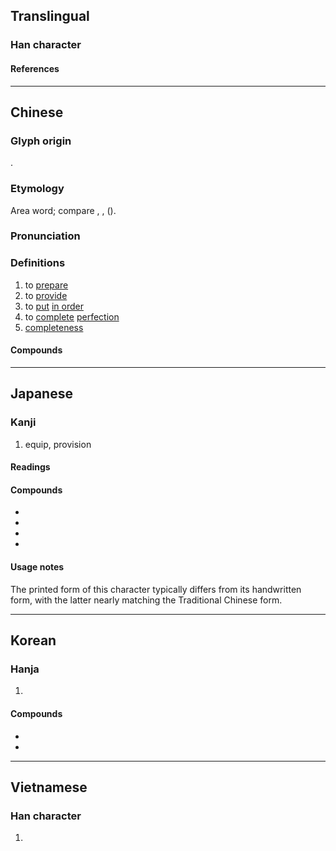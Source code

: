 {{also|备|僃}}
{{character info}}
{{character info|0x2F809}}
==Translingual==
{{CJKV-forms|備|备|備|備}}

===Han character===
{{Han char|rn=9|rad=人|as=10|sn=12|four=24227|canj=OTHB|ids=⿰亻𤰇 <small>(GT)</small>,⿰亻⿱卄⿸厂用 <small>(JK)</small>}}

====References====
{{Han ref|kx=0113.210|dkj=00967|dj=0241.110|hdz=10200.080|uh=5099}}

----

==Chinese==
{{zh-forms|s=备|alt=俻,僃}}

===Glyph origin===
{{Han etym}}
{{Han compound|亻|𤰈|ls=psc|c1=s|c2=p}}.

===Etymology===
Area word; compare {{cog|my|ပြင်||to get ready; to prepare}}, {{cog|kac|hpra|tr=pʰraʔ³¹|t=to complete}}, {{cog|mnw|ပြေၚ်||to prepare; to arrange for}} ({{zh-ref|Schuessler, 2007}}).

===Pronunciation===
{{zh-pron
|m=bèi
|c=bei6
|j=bei3
|h=pfs=pi
|md=bê
|mn=ml,jj,tw:pī
|mn-t=bi6
|w=3be
|mc=y
|oc=y
|cat=v,a
}}

===Definitions===
{{zh-hanzi}}

# to [[prepare]]
# to [[provide]]
# to [[put]] [[in order]]
# to [[complete]] [[perfection]]
# [[completeness]]

====Compounds====
{{zh-der|不備|乘人不備|乘其不備|俱備|備件|備份|備位|備取|備受好評|備受威脅|備受矚目|備受禮遇|備品|備嘗憂患|備嘗艱苦|備嘗辛苦|備妥|備安庫|備家|備役|備忘錄|備悉|備戰|備料|備查|備案|備注|備用|備用品|備用車胎|備禦|備細|備考|備而不用|備耕|備胎|備荒|備補|備言|備註|備詢|備身府|備辦|備陳|備馬|儲備|儲備幹部|儲備銀行|內備|兵備|具備|兼備|冷氣設備|出其不備|劉備|劉備失箸|吉備真備|周備|周邊設備|國際準備|圓備|報備|夜視設備|守備|守備率|完備|常備不懈|常備兵|常備兵役|常備軍|後備|後備軍人|德容兼備|德才兼備|必備|戒備|戰備|戰備跑道|才德兼備|排備|推崇備至|掩其不備|掩其無備|揚揚無備|攻其不備|攻其無備|整備|文修武備|文武兼備|有備無患|有備而來|材能兼備|核備|機器設備|武備|毫不為備|求備|求全責備|消防設備|準備|準備金|火備|無一不備|百廢備舉|空調設備|籌備|置備|美備|聊備一格|聊復備數|自備|衛浴設備|衛生設備|裝備|製備|設備|該備|謀勇兼備|警備|警備區|警備森嚴|豫備|責備|貯備|購備|趁人不備|軍備|辦備|配備|醇備|野戰裝備|鑒核備查|關懷備至|防備|防火設備|隄備|電化設備|電氣設備|預備|預備役|預備金|養兒備老|齊備|全備}}

----

==Japanese==

===Kanji===
{{ja-kanji|grade=5|rs=人10}}

# equip, provision

====Readings====
{{ja-readings
|goon=び
|kanon=ひ
|kun=そな-える, そな-わる, つぶさ-に
|nanori=そなう, たる, とも, なが, なり, のぶ, まさ, みつ, みな, よ, よし, より
}}

====Compounds====
* {{ja-r|備%蓄|び%ちく|gloss=emergency stores}}
* {{ja-r|備%品|び%ひん|gloss=fixtures}}
* {{ja-r|準%備|じゅん%び|gloss=preparation}}
* {{ja-r|装%備|そう%び|gloss=equipment}}

====Usage notes====
The printed form of this character typically differs from its handwritten form, with the latter nearly matching the Traditional Chinese form.

----

==Korean==

===Hanja===
{{ko-hanja|갖추다|갖출|비}}

# {{hanja form of|비|[[equip]], [[provision]]}}

====Compounds====
* {{ko-l|준비|[[preparation]]|準備}}
* {{ko-l|비축|[[reserve]]|備蓄}}

----

==Vietnamese==

===Han character===
{{vi-readings|reading=[[bị]], [[bẹ]], [[bợ]], [[vựa]]|rs=人10}}

# {{rfdef|vi|sort=人10}}